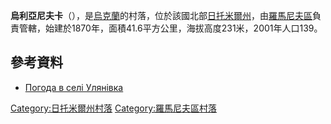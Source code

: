 {{coord|50|12|56|N|27|47|41|E|scale:30000|display=title}}

'''烏利亞尼夫卡'''（{{lang-uk|Улянівка}}），是[[烏克蘭|烏克蘭]]的村落，位於該國北部[[日托米爾州|日托米爾州]]，由[[羅馬尼夫區|羅馬尼夫區]]負責管轄，始建於1870年，面積41.6平方公里，海拔高度231米，2001年人口139。

==參考資料==
* [http://weather.in.ua/ua/zhitomirskaja/26883 Погода в селі Улянівка] {{Wayback|url=http://weather.in.ua/ua/zhitomirskaja/26883 |date=20111219132042 }}

{{DEFAULTSORT:Улянівка}}
[[Category:日托米爾州村落|Category:日托米爾州村落]]
[[Category:羅馬尼夫區村落|Category:羅馬尼夫區村落]]


{{Zhytomyr-geo-stub}}